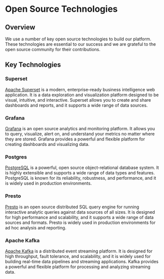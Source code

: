# Open Source Technologies

## Overview
We use a number of key open source technologies to build our platform. These technologies are essential to our success and we are grateful to the open source community for their contributions.

## Key Technologies

### Superset

[Apache Superset](https://superset.apache.org/) is a modern, enterprise-ready business intelligence web application. It is a data exploration and visualization platform designed to be visual, intuitive, and interactive. Superset allows you to create and share dashboards and reports, and it supports a wide range of data sources.

### Grafana

[Grafana](https://grafana.com/) is an open source analytics and monitoring platform. It allows you to query, visualize, alert on, and understand your metrics no matter where they are stored. Grafana provides a powerful and flexible platform for creating dashboards and visualizing data.

### Postgres

[PostgreSQL](https://www.postgresql.org/) is a powerful, open source object-relational database system. It is highly extensible and supports a wide range of data types and features. PostgreSQL is known for its reliability, robustness, and performance, and it is widely used in production environments.

### Presto

[Presto](https://prestodb.io/) is an open source distributed SQL query engine for running interactive analytic queries against data sources of all sizes. It is designed for high performance and scalability, and it supports a wide range of data sources and formats. Presto is widely used in production environments for ad hoc analysis and reporting.

### Apache Kafka

[Apache Kafka](https://kafka.apache.org/) is a distributed event streaming platform. It is designed for high throughput, fault tolerance, and scalability, and it is widely used for building real-time data pipelines and streaming applications. Kafka provides a powerful and flexible platform for processing and analyzing streaming data.
